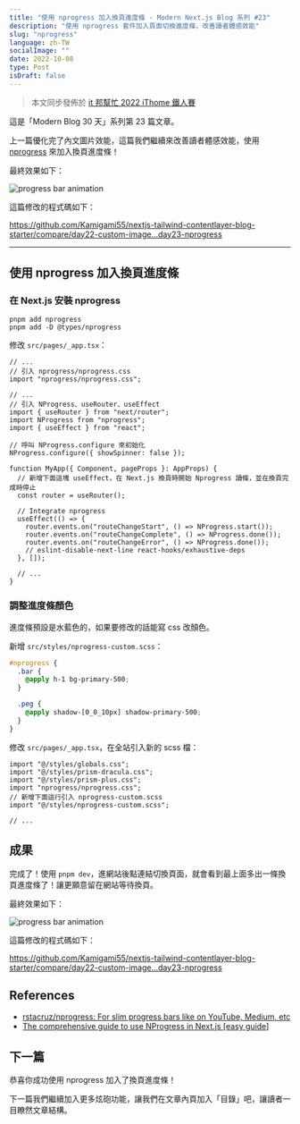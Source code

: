 ```yaml
---
title: "使用 nprogress 加入換頁進度條 - Modern Next.js Blog 系列 #23"
description: "使用 nprogress 套件加入頁面切換進度條，改善讀者體感效能"
slug: "nprogress"
language: zh-TW
socialImage: ""
date: 2022-10-08
type: Post
isDraft: false
---
```


> 本文同步發佈於 [it 邦幫忙 2022 iThome 鐵人賽](https://ithelp.ithome.com.tw/articles/10306167)

這是「Modern Blog 30 天」系列第 23 篇文章。

上一篇優化完了內文圖片效能，這篇我們繼續來改善讀者體感效能，使用 [nprogress](https://github.com/rstacruz/nprogress) 來加入換頁進度條！

最終效果如下：

![progress bar animation](https://i.imgur.com/BpakgNT.gif)

這篇修改的程式碼如下：

https://github.com/Kamigami55/nextjs-tailwind-contentlayer-blog-starter/compare/day22-custom-image...day23-nprogress

---

## 使用 nprogress 加入換頁進度條

### 在 Next.js 安裝 nprogress

```shell
pnpm add nprogress
pnpm add -D @types/nprogress
```

修改 `src/pages/_app.tsx`：

```tsx
// ...
// 引入 nprogress/nprogress.css
import "nprogress/nprogress.css";

// ...
// 引入 NProgress、useRouter、useEffect
import { useRouter } from "next/router";
import NProgress from "nprogress";
import { useEffect } from "react";

// 呼叫 NProgress.configure 來初始化
NProgress.configure({ showSpinner: false });

function MyApp({ Component, pageProps }: AppProps) {
  // 新增下面這塊 useEffect，在 Next.js 換頁時開始 Nprogress 讀條，並在換頁完成時停止
  const router = useRouter();

  // Integrate nprogress
  useEffect(() => {
    router.events.on("routeChangeStart", () => NProgress.start());
    router.events.on("routeChangeComplete", () => NProgress.done());
    router.events.on("routeChangeError", () => NProgress.done());
    // eslint-disable-next-line react-hooks/exhaustive-deps
  }, []);

  // ...
}
```

### 調整進度條顏色

進度條預設是水藍色的，如果要修改的話能寫 css 改顏色。

新增 `src/styles/nprogress-custom.scss`：

```scss
#nprogress {
  .bar {
    @apply h-1 bg-primary-500;
  }

  .peg {
    @apply shadow-[0_0_10px] shadow-primary-500;
  }
}
```

修改 `src/pages/_app.tsx`，在全站引入新的 scss 檔：

```tsx
import "@/styles/globals.css";
import "@/styles/prism-dracula.css";
import "@/styles/prism-plus.css";
import "nprogress/nprogress.css";
// 新增下面這行引入 nprogress-custom.scss
import "@/styles/nprogress-custom.scss";

// ...
```

## 成果

完成了！使用 `pnpm dev`，進網站後點連結切換頁面，就會看到最上面多出一條換頁進度條了！讓更願意留在網站等待換頁。

最終效果如下：

![progress bar animation](https://i.imgur.com/BpakgNT.gif)

這篇修改的程式碼如下：

https://github.com/Kamigami55/nextjs-tailwind-contentlayer-blog-starter/compare/day22-custom-image...day23-nprogress

## References

- [rstacruz/nprogress: For slim progress bars like on YouTube, Medium, etc](https://github.com/rstacruz/nprogress)
- [The comprehensive guide to use NProgress in Next.js [easy guide]](https://learnjsx.com/category/4/posts/nextjs-nprogress)

## 下一篇

恭喜你成功使用 nprogress 加入了換頁進度條！

下一篇我們繼續加入更多炫砲功能，讓我們在文章內頁加入「目錄」吧，讓讀者一目瞭然文章結構。

